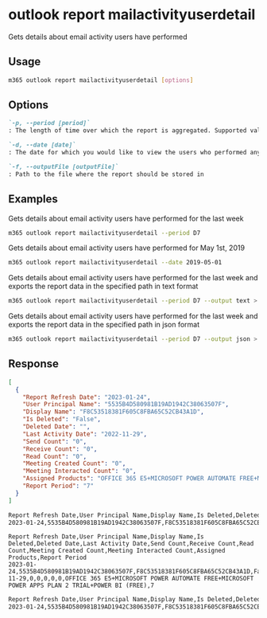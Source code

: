 
# outlook report mailactivityuserdetail

Gets details about email activity users have performed

## Usage

```sh
m365 outlook report mailactivityuserdetail [options]
```

## Options

```md defintion-list
`-p, --period [period]`
: The length of time over which the report is aggregated. Supported values `D7,D30,D90,D180`

`-d, --date [date]`
: The date for which you would like to view the users who performed any activity. Supported date format is YYYY-MM-DD. Specify the date or period, but not both

`-f, --outputFile [outputFile]`
: Path to the file where the report should be stored in
```

<Global />

## Examples

Gets details about email activity users have performed for the last week

```sh
m365 outlook report mailactivityuserdetail --period D7
```

Gets details about email activity users have performed for May 1st, 2019

```sh
m365 outlook report mailactivityuserdetail --date 2019-05-01
```

Gets details about email activity users have performed for the last week and exports the report data in the specified path in text format

```sh
m365 outlook report mailactivityuserdetail --period D7 --output text > "mailactivityuserdetail.txt"
```

Gets details about email activity users have performed for the last week and exports the report data in the specified path in json format

```sh
m365 outlook report mailactivityuserdetail --period D7 --output json > "mailactivityuserdetail.json"
```

## Response

<Tabs>
  <TabItem value="JSON">

  ```json
  [
    {
      "Report Refresh Date": "2023-01-24",
      "User Principal Name": "5535B4D580981B19AD1942C38063507F",
      "Display Name": "F8C53518381F605C8FBA65C52CB43A1D",
      "Is Deleted": "False",
      "Deleted Date": "",
      "Last Activity Date": "2022-11-29",
      "Send Count": "0",
      "Receive Count": "0",
      "Read Count": "0",
      "Meeting Created Count": "0",
      "Meeting Interacted Count": "0",
      "Assigned Products": "OFFICE 365 E5+MICROSOFT POWER AUTOMATE FREE+MICROSOFT POWER APPS PLAN 2 TRIAL+POWER BI (FREE)",
      "Report Period": "7"
    }
  ]
  ```

  </TabItem>
  <TabItem value="Text">

  ```txt
  Report Refresh Date,User Principal Name,Display Name,Is Deleted,Deleted Date,Last Activity Date,Send Count,Receive Count,Read Count,Meeting Created Count,Meeting Interacted Count,Assigned Products,Report Period
  2023-01-24,5535B4D580981B19AD1942C38063507F,F8C53518381F605C8FBA65C52CB43A1D,False,,2022-11-29,0,0,0,0,0,OFFICE 365 E5+MICROSOFT POWER AUTOMATE FREE+MICROSOFT POWER APPS PLAN 2 TRIAL+POWER BI (FREE),7
  ```

  </TabItem>
  <TabItem value="CSV">

  ```csv
  Report Refresh Date,User Principal Name,Display Name,Is Deleted,Deleted Date,Last Activity Date,Send Count,Receive Count,Read Count,Meeting Created Count,Meeting Interacted Count,Assigned Products,Report Period
  2023-01-24,5535B4D580981B19AD1942C38063507F,F8C53518381F605C8FBA65C52CB43A1D,False,,2022-11-29,0,0,0,0,0,OFFICE 365 E5+MICROSOFT POWER AUTOMATE FREE+MICROSOFT POWER APPS PLAN 2 TRIAL+POWER BI (FREE),7
  ```

  </TabItem>
  <TabItem value="Markdown">

  ```md
  Report Refresh Date,User Principal Name,Display Name,Is Deleted,Deleted Date,Last Activity Date,Send Count,Receive Count,Read Count,Meeting Created Count,Meeting Interacted Count,Assigned Products,Report Period
  2023-01-24,5535B4D580981B19AD1942C38063507F,F8C53518381F605C8FBA65C52CB43A1D,False,,2022-11-29,0,0,0,0,0,OFFICE 365 E5+MICROSOFT POWER AUTOMATE FREE+MICROSOFT POWER APPS PLAN 2 TRIAL+POWER BI (FREE),7
  ```

  </TabItem>
</Tabs>

